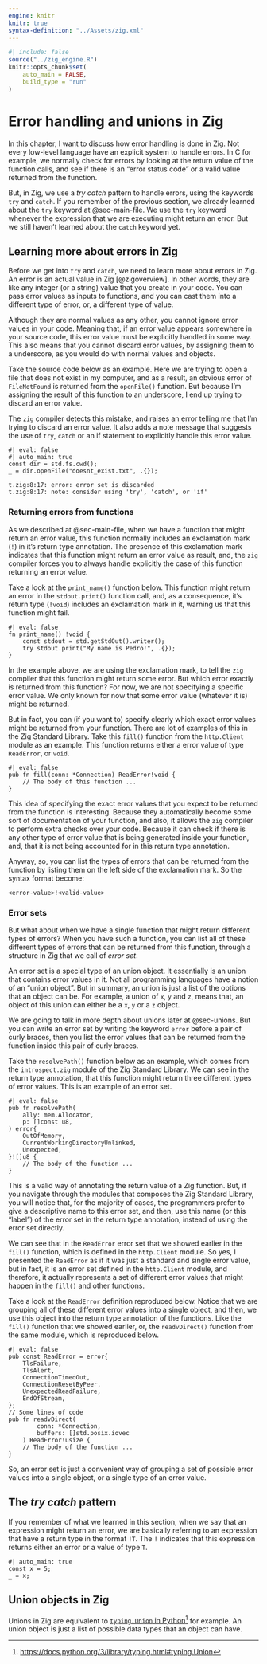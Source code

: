 ---
engine: knitr
knitr: true
syntax-definition: "../Assets/zig.xml"
---

```{r}
#| include: false
source("../zig_engine.R")
knitr::opts_chunk$set(
    auto_main = FALSE,
    build_type = "run"
)
```



# Error handling and unions in Zig {#sec-error-handling}

In this chapter, I want to discuss how error handling is done in Zig.
Not every low-level language have an explicit system to handle errors.
In C for example, we normally check for errors by looking at the return value of
the function calls, and see if there is an "error status code" or
a valid value returned from the function.

But, in Zig, we use a *try catch* pattern to handle errors,
using the keywords `try` and `catch`.
If you remember of the previous section,
we already learned about the `try` keyword at @sec-main-file.
We use the `try` keyword whenever the expression that we are executing
might return an error.
But we still haven't learned about the `catch` keyword yet.


## Learning more about errors in Zig

Before we get into `try` and `catch`, we need to learn more about errors in Zig.
An error is an actual value in Zig [@zigoverview]. In other words, they are like any integer (or a string) value that you create in your code.
You can pass error values as inputs to functions, and you can cast them into a different type of error, or, a different type of value.


Although they are normal values as any other, you cannot ignore error values in your code. Meaning that, if an error
value appears somewhere in your source code, this error value must be explicitly handled in some way.
This also means that you cannot discard error values, by assigning them to a underscore,
as you would do with normal values and objects.

Take the source code below as an example. Here we are trying to open a file that does not exist
in my computer, and as a result, an obvious error of `FileNotFound` is returned from the `openFile()`
function. But because I'm assigning the result of this function to an underscore, I end up
trying to discard an error value.

The `zig` compiler detects this mistake, and raises an
error telling me that I'm trying to discard an error value.
It also adds a note message that suggests the use of `try`,
`catch` or an if statement to explicitly handle this error value.


```{zig}
#| eval: false
#| auto_main: true
const dir = std.fs.cwd();
_ = dir.openFile("doesnt_exist.txt", .{});
```

```
t.zig:8:17: error: error set is discarded
t.zig:8:17: note: consider using 'try', 'catch', or 'if'
```

### Returning errors from functions

As we described at @sec-main-file, when we have a function that might return an error
value, this function normally includes an exclamation mark (`!`) in it's return type
annotation. The presence of this exclamation mark indicates that this function might
return an error value as result, and, the `zig` compiler forces you to always handle explicitly
the case of this function returning an error value.

Take a look at the `print_name()` function below. This function might return an error in the `stdout.print()` function call,
and, as a consequence, it's return type (`!void`) includes an exclamation mark in it, warning us 
that this function might fail.

```{zig}
#| eval: false
fn print_name() !void {
    const stdout = std.getStdOut().writer();
    try stdout.print("My name is Pedro!", .{});
}
```

In the example above, we are using the exclamation mark, to tell the `zig` compiler
that this function might return some error. But which error exactly is returned from
this function? For now, we are not specifying a specific error value. We only
known for now that some error value (whatever it is) might be returned.

But in fact, you can (if you want to) specify clearly which exact error values
might be returned from your function. There are lot of examples of
this in the Zig Standard Library. Take this `fill()` function from
the `http.Client` module as an example. This function returns
either a error value of type `ReadError`, or `void`.

```{zig}
#| eval: false
pub fn fill(conn: *Connection) ReadError!void {
    // The body of this function ...
}
```

This idea of specifying the exact error values that you expect to be returned
from the function is interesting. Because they automatically become some sort of documentation
of your function, and also, it allows the `zig` compiler to perform extra checks over
your code. Because it can check if there is any other type of error value
that is being generated inside your function, and, that it is not being accounted
for in this return type annotation.

Anyway, so, you can list the types of errors that can be returned from the function
by listing them on the left side of the exclamation mark. So the syntax format
become:

```
<error-value>!<valid-value>
```

### Error sets

But what about when we have a single function that might return different types of errors?
When you have such a function, you can list
all of these different types of errors that can be returned from this function,
through a structure in Zig that we call of *error set*.

An error set is a special type of an union object.
It essentially is an union that contains error values in it.
Not all programming languages have a notion of an "union object".
But in summary, an union is just a list of the options that
an object can be. For example, a union of `x`, `y` and `z`, means that,
an object of this union can either be a `x`, `y` or a `z` object.

We are going to talk in more depth about unions later at @sec-unions.
But you can write an error set by writing the keyword `error` before
a pair of curly braces, then you list the error values that can be
returned from the function inside this pair of curly braces.

Take the `resolvePath()` function below as an example, which comes from the
`introspect.zig` module of the Zig Standard Library. We can see in the return type annotation, that this
function might return three different types of error values. This is an example
of an error set.


```{zig}
#| eval: false
pub fn resolvePath(
    ally: mem.Allocator,
    p: []const u8,
) error{
    OutOfMemory,
    CurrentWorkingDirectoryUnlinked,
    Unexpected,
}![]u8 {
    // The body of the function ...
}
```


This is a valid way of annotating the return value of a Zig function. But, if you navigate through
the modules that composes the Zig Standard Library, you will notice that, for the majority of cases,
the programmers prefer to give a descriptive name to this error set, and then, use this name (or this "label")
of the error set in the return type annotation, instead of using the error set directly.

We can see that in the `ReadError` error set that we showed earlier in the `fill()` function,
which is defined in the `http.Client` module.
So yes, I presented the `ReadError` as if it was just a standard and single error value, but in fact,
it is an error set defined in the `http.Client` module, and therefore, it actually represents
a set of different error values that might happen in the `fill()` and other functions.


Take a look at the `ReadError` definition reproduced below. Notice that we are grouping all of these
different error values into a single object, and then, we use this object into the return type annotation of the functions.
Like the `fill()` function that we showed earlier, or, the `readvDirect()` function from the same module,
which is reproduced below.

```{zig}
#| eval: false
pub const ReadError = error{
    TlsFailure,
    TlsAlert,
    ConnectionTimedOut,
    ConnectionResetByPeer,
    UnexpectedReadFailure,
    EndOfStream,
};
// Some lines of code
pub fn readvDirect(
        conn: *Connection,
        buffers: []std.posix.iovec
    ) ReadError!usize {
    // The body of the function ...
}
```

So, an error set is just a convenient way of grouping a set of
possible error values into a single object, or a single type of an error value.



## The *try catch* pattern


If you remember of what we learned in this section, when we say that an expression might
return an error, we are basically referring to an expression that have
a return type in the format `!T`.
The `!` indicates that this expression returns either an error or a value of type `T`.


```{zig}
#| auto_main: true
const x = 5;
_ = x;
```


## Union objects in Zig {#sec-unions}

Unions in Zig are equivalent to [`typing.Union` in Python](https://docs.python.org/3/library/typing.html#typing.Union)[^pyunion]
for example. An union object is just a list of possible data types that an object can have.

[^pyunion]: <https://docs.python.org/3/library/typing.html#typing.Union>


